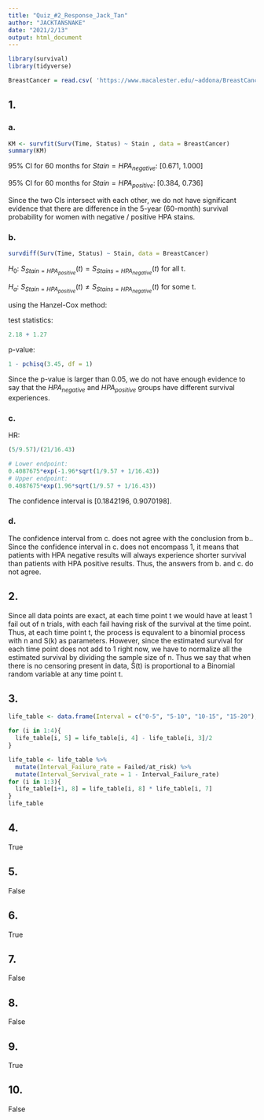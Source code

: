 ```yaml
---
title: "Quiz_#2_Response_Jack_Tan"
author: "JACKTANSNAKE"
date: "2021/2/13"
output: html_document
---
```


```r
library(survival)
library(tidyverse)
```

```r
BreastCancer = read.csv( 'https://www.macalester.edu/~addona/BreastCancer.csv' )
```

## 1.

### a.

```r
KM <- survfit(Surv(Time, Status) ~ Stain , data = BreastCancer)
summary(KM)
```

95% CI for 60 months for $Stain = HPA_{negative}$: [0.671, 1.000]

95% CI for 60 months for $Stain = HPA_{positive}$: [0.384, 0.736]

Since the two CIs intersect with each other, we do not have significant evidence that there are difference in the 5-year (60-month) survival probability for
women with negative / positive HPA stains.

### b.

```r
survdiff(Surv(Time, Status) ~ Stain, data = BreastCancer)
```

$H_0$: $S_{Stain = HPA_{positive}}(t) = S_{Stains = HPA_{negative}}(t)$ for all t.

$H_a$: $S_{Stain = HPA_{positive}}(t) \neq S_{Stains = HPA_{negative}}(t)$ for some t.

using the Hanzel-Cox method:

test statistics:

```r
2.18 + 1.27
```

p-value:

```r
1 - pchisq(3.45, df = 1)
```

Since the p-value is larger than 0.05, we do not have enough evidence to say that the $HPA_{negative}$ and
$HPA_{positive}$ groups have different survival experiences.

### c.

HR:

```r
(5/9.57)/(21/16.43)
```

```r
# Lower endpoint:
0.4087675*exp(-1.96*sqrt(1/9.57 + 1/16.43))
# Upper endpoint:
0.4087675*exp(1.96*sqrt(1/9.57 + 1/16.43))
```

The confidence interval is [0.1842196, 0.9070198].

### d.

The confidence interval from c. does not agree with the conclusion from b.. Since the confidence interval in c. does not encompass 1, it means that patients with HPA negative results will always experience shorter survival than patients with HPA positive results. Thus, the answers from b. and c. do not agree.

## 2.

Since all data points are exact, at each time point t we would have at least 1 fail out of n trials, with each fail having risk of the survival at the time point. Thus, at each time point t, the process is equvalent to a binomial process with n and S(k) as parameters. However, since the estimated survival for each time point does not add to 1 right now, we have to normalize all the estimated survival by dividing the sample size of n. Thus we say that when there is no censoring present in data, Ŝ(t) is proportional to a Binomial random variable at any time point t.

## 3.

```r
life_table <- data.frame(Interval = c("0-5", "5-10", "10-15", "15-20"), Failed = c(4,8,20,16), Censored = c(10,6,20,16), Alive_at_start = c(100,86,72,32), at_risk = c(0,0,0,0), Interval_Failure_rate = c(0,0,0,0), Interval_Servival_rate = c(0,0,0,0), Survival_at_left_end_pt = c(1,0,0,0))

for (i in 1:4){
  life_table[i, 5] = life_table[i, 4] - life_table[i, 3]/2
}

life_table <- life_table %>%
  mutate(Interval_Failure_rate = Failed/at_risk) %>%
  mutate(Interval_Servival_rate = 1 - Interval_Failure_rate)
for (i in 1:3){
  life_table[i+1, 8] = life_table[i, 8] * life_table[i, 7]
}
life_table
```

## 4.

True

## 5.

False

## 6.

True

## 7.

False

## 8.

False

## 9.

True

## 10.

False




